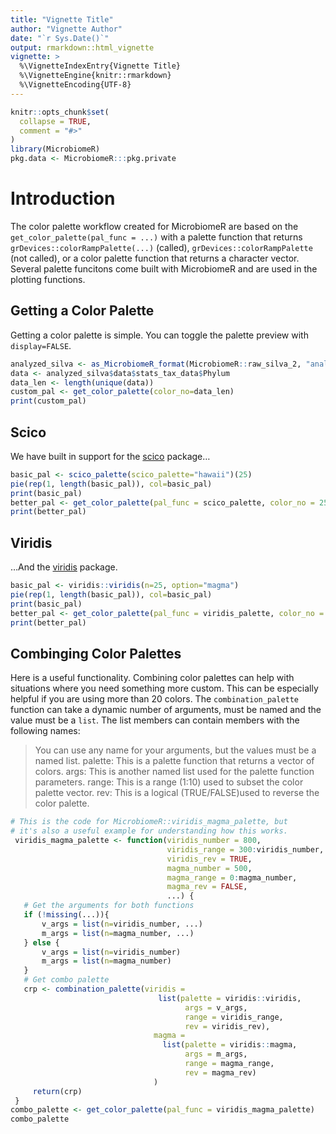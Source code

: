 ```yaml
---
title: "Vignette Title"
author: "Vignette Author"
date: "`r Sys.Date()`"
output: rmarkdown::html_vignette
vignette: >
  %\VignetteIndexEntry{Vignette Title}
  %\VignetteEngine{knitr::rmarkdown}
  %\VignetteEncoding{UTF-8}
---
```


```r
knitr::opts_chunk$set(
  collapse = TRUE,
  comment = "#>"
)
library(MicrobiomeR)
pkg.data <- MicrobiomeR:::pkg.private
```

# Introduction

The color palette workflow created for MicrobiomeR are based on the 
`get_color_palette(pal_func = ...)` with a palette function that returns
`grDevices::colorRampPalette(...)` (called), `grDevices::colorRampPalette` (not called),
or a color palette function that returns a character vector.  Several palette funcitons
come built with MicrobiomeR and are used in the plotting functions.

## Getting a Color Palette

Getting a color palette is simple.  You can toggle the palette preview with `display=FALSE`.

```r
analyzed_silva <- as_MicrobiomeR_format(MicrobiomeR::raw_silva_2, "analyzed_format")
data <- analyzed_silva$data$stats_tax_data$Phylum
data_len <- length(unique(data))
custom_pal <- get_color_palette(color_no=data_len)
print(custom_pal)

```

## Scico

We have built in support for the [scico](https://github.com/thomasp85/scico) package...

```r
basic_pal <- scico_palette(scico_palette="hawaii")(25)
pie(rep(1, length(basic_pal)), col=basic_pal)
print(basic_pal)
better_pal <- get_color_palette(pal_func = scico_palette, color_no = 25)
print(better_pal)
```

## Viridis

...And the [viridis](https://github.com/sjmgarnier/viridis) package.

```r
basic_pal <- viridis::viridis(n=25, option="magma")
pie(rep(1, length(basic_pal)), col=basic_pal)
print(basic_pal)
better_pal <- get_color_palette(pal_func = viridis_palette, color_no = 25)
print(better_pal)
```

## Combinging Color Palettes

Here is a useful functionality.  Combining color palettes can help with situations
where you need something more custom.  This can be especially helpful if you are using
more than 20 colors.  The `combination_palette` function can take a dynamic number of 
arguments, must be named and the value must be a `list`.  The list members can contain members with the following names:  

> You can use any name for your arguments, but the values must be a named list.
  palette:  This is a palette function that returns a vector of colors.
  args:  This is another named list used for the palette function parameters.
  range:  This is a range (1:10) used to subset the color palette vector.
  rev:  This is a logical (TRUE/FALSE)used to reverse the color palette.

```r
# This is the code for MicrobiomeR::viridis_magma_palette, but
# it's also a useful example for understanding how this works.
 viridis_magma_palette <- function(viridis_number = 800, 
                                   viridis_range = 300:viridis_number,
                                   viridis_rev = TRUE,
                                   magma_number = 500, 
                                   magma_range = 0:magma_number, 
                                   magma_rev = FALSE, 
                                   ...) {
   # Get the arguments for both functions
   if (!missing(...)){
       v_args = list(n=viridis_number, ...)
       m_args = list(n=magma_number, ...)
   } else {
       v_args = list(n=viridis_number)
       m_args = list(n=magma_number)
   }
   # Get combo palette
   crp <- combination_palette(viridis =
                                 list(palette = viridis::viridis,
                                       args = v_args,
                                       range = viridis_range,
                                       rev = viridis_rev),
                                magma =
                                  list(palette = viridis::magma,
                                       args = m_args,
                                       range = magma_range,
                                       rev = magma_rev)
                                )
     return(crp)
 }
combo_palette <- get_color_palette(pal_func = viridis_magma_palette)
combo_palette
```
